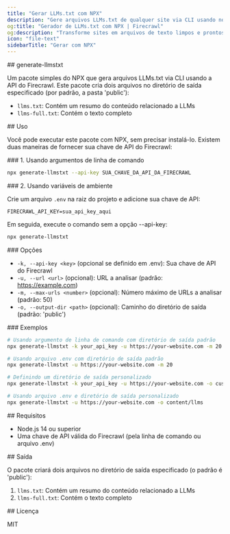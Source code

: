 ```yaml
---
title: "Gerar LLMs.txt com NPX"
description: "Gere arquivos LLMs.txt de qualquer site via CLI usando nosso pacote NPX"
og:title: "Gerador de LLMs.txt com NPX | Firecrawl"
og:description: "Transforme sites em arquivos de texto limpos e prontos para LLMs usando NPX na CLI"
icon: "file-text"
sidebarTitle: "Gerar com NPX"
---
```


<div id="generate-llmstxt">
  ## generate-llmstxt
</div>

Um pacote simples do NPX que gera arquivos LLMs.txt via CLI usando a API do Firecrawl. Este pacote cria dois arquivos no diretório de saída especificado (por padrão, a pasta 'public'):

- `llms.txt`: Contém um resumo do conteúdo relacionado a LLMs
- `llms-full.txt`: Contém o texto completo

<div id="usage">
  ## Uso
</div>

Você pode executar este pacote com NPX, sem precisar instalá-lo. Existem duas maneiras de fornecer sua chave de API do Firecrawl:

<div id="1-using-command-line-arguments">
  ### 1. Usando argumentos de linha de comando
</div>

```bash
npx generate-llmstxt --api-key SUA_CHAVE_DA_API_DA_FIRECRAWL
```


<div id="2-using-environment-variables">
  ### 2. Usando variáveis de ambiente
</div>

Crie um arquivo `.env` na raiz do projeto e adicione sua chave de API:

```env
FIRECRAWL_API_KEY=sua_api_key_aqui
```

Em seguida, execute o comando sem a opção --api-key:

```bash
npx generate-llmstxt
```


<div id="options">
  ### Opções
</div>

- `-k, --api-key <key>` (opcional se definido em .env): Sua chave de API do Firecrawl
- `-u, --url <url>` (opcional): URL a analisar (padrão: https://example.com)
- `-m, --max-urls <number>` (opcional): Número máximo de URLs a analisar (padrão: 50)
- `-o, --output-dir <path>` (opcional): Caminho do diretório de saída (padrão: 'public')

<div id="examples">
  ### Exemplos
</div>

```bash
# Usando argumento de linha de comando com diretório de saída padrão
npx generate-llmstxt -k your_api_key -u https://your-website.com -m 20

# Usando arquivo .env com diretório de saída padrão
npx generate-llmstxt -u https://your-website.com -m 20

# Definindo um diretório de saída personalizado
npx generate-llmstxt -k your_api_key -u https://your-website.com -o custom/path/to/output

# Usando arquivo .env e diretório de saída personalizado
npx generate-llmstxt -u https://your-website.com -o content/llms
```


<div id="requirements">
  ## Requisitos
</div>

- Node.js 14 ou superior
- Uma chave de API válida do Firecrawl (pela linha de comando ou arquivo .env)

<div id="output">
  ## Saída
</div>

O pacote criará dois arquivos no diretório de saída especificado (o padrão é 'public'):

1. `llms.txt`: Contém um resumo do conteúdo relacionado a LLMs
2. `llms-full.txt`: Contém o texto completo

<div id="license">
  ## Licença
</div>

MIT 